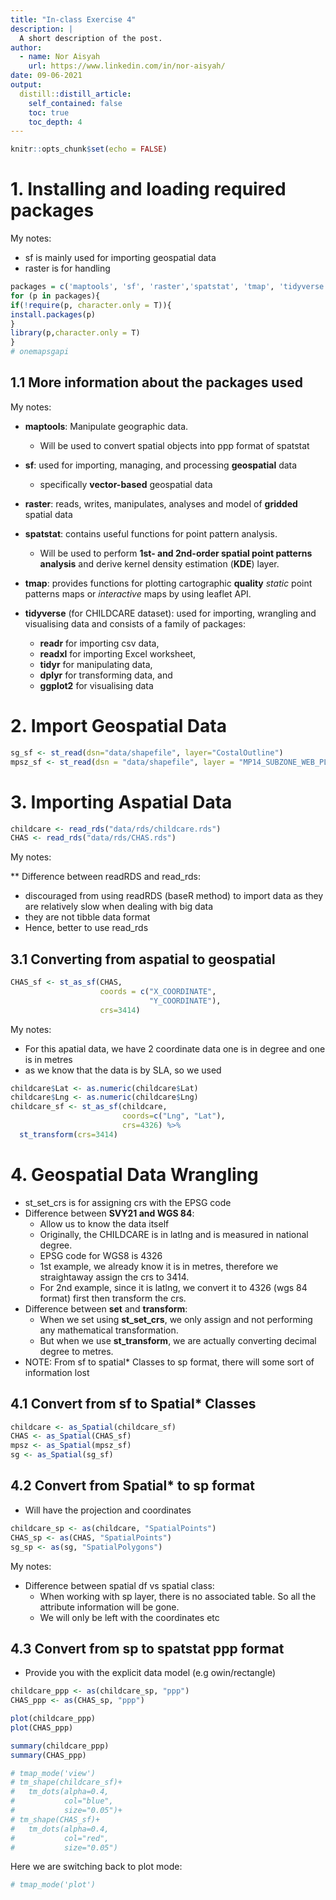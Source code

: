```yaml
---
title: "In-class Exercise 4"
description: |
  A short description of the post.
author:
  - name: Nor Aisyah
    url: https://www.linkedin.com/in/nor-aisyah/
date: 09-06-2021
output:
  distill::distill_article:
    self_contained: false
    toc: true
    toc_depth: 4
---
```



```r
knitr::opts_chunk$set(echo = FALSE)
```

# 1. Installing and loading required packages

My notes:

- sf is mainly used for importing geospatial data
- raster is for handling 

```r
packages = c('maptools', 'sf', 'raster','spatstat', 'tmap', 'tidyverse')
for (p in packages){
if(!require(p, character.only = T)){
install.packages(p)
}
library(p,character.only = T)
}
# onemapsgapi
```

## 1.1 More information about the packages used

My notes:

- **maptools**: Manipulate geographic data. 
  - Will be used to convert spatial objects into ppp format of spatstat
  
- **sf**: used for importing, managing, and processing **geospatial** data
  - specifically **vector-based** geospatial data
  
- **raster**: reads, writes, manipulates, analyses and model of **gridded** spatial data

- **spatstat**: contains useful functions for point pattern analysis. 
   - Will be used to perform **1st- and 2nd-order spatial point patterns analysis** and derive kernel density estimation (**KDE**) layer.
   
- **tmap**: provides functions for plotting cartographic **quality** *static* point patterns maps or *interactive* maps by using leaflet API.

- **tidyverse** (for CHILDCARE dataset): used for importing, wrangling and visualising data and consists of a family of packages:
  - **readr** for importing csv data,
  - **readxl** for importing Excel worksheet,
  - **tidyr** for manipulating data,
  - **dplyr** for transforming data, and
  - **ggplot2** for visualising data

# 2. Import Geospatial Data
```r
sg_sf <- st_read(dsn="data/shapefile", layer="CostalOutline") 
mpsz_sf <- st_read(dsn = "data/shapefile", layer = "MP14_SUBZONE_WEB_PL")
```

# 3. Importing Aspatial Data
```r
childcare <- read_rds("data/rds/childcare.rds")
CHAS <- read_rds("data/rds/CHAS.rds")
```

My notes:

** Difference between readRDS and read_rds:

- discouraged from using readRDS (baseR method) to import data as they are relatively slow when dealing with big data
- they are not tibble data format
- Hence, better to use read_rds

## 3.1 Converting from aspatial to geospatial
```r
CHAS_sf <- st_as_sf(CHAS,
                    coords = c("X_COORDINATE",
                               "Y_COORDINATE"),
                    crs=3414)
```

My notes:

- For this apatial data, we have 2 coordinate data
one is in degree and one is in metres
- as we know that the data is by SLA, so we used 

```r
childcare$Lat <- as.numeric(childcare$Lat)
childcare$Lng <- as.numeric(childcare$Lng)
childcare_sf <- st_as_sf(childcare, 
                         coords=c("Lng", "Lat"),
                         crs=4326) %>%
  st_transform(crs=3414)
```

# 4. Geospatial Data Wrangling
- st_set_crs is for assigning crs with the EPSG code
- Difference between **SVY21 and WGS 84**: 
  - Allow us to know the data itself
  - Originally, the CHILDCARE is in latlng and is measured in national degree. 
  - EPSG code for WGS8 is 4326
  - 1st example, we already know it is in metres, therefore we straightaway assign the crs to 3414.
  - For 2nd example, since it is latlng, we convert it to 4326 (wgs 84 format) first then transform the crs.
- Difference between **set** and **transform**:
  - When we set using **st_set_crs**, we only assign and not performing any mathematical transformation. 
  - But when we use **st_transform**, we are actually converting decimal degree to metres. 
- NOTE: From sf to spatial* Classes to sp format, there will some sort of information lost

## 4.1 Convert from sf to **Spatial*** Classes
```r
childcare <- as_Spatial(childcare_sf)
CHAS <- as_Spatial(CHAS_sf)
mpsz <- as_Spatial(mpsz_sf)
sg <- as_Spatial(sg_sf)
```

## 4.2 Convert from Spatial* to **sp** format
- Will have the projection and coordinates

```r
childcare_sp <- as(childcare, "SpatialPoints")
CHAS_sp <- as(CHAS, "SpatialPoints")
sg_sp <- as(sg, "SpatialPolygons")
```

My notes:

- Difference between spatial df vs spatial class:
  - When working with sp layer, there is no associated table. So all the attribute information will be gone. 
  - We will only be left with the coordinates etc

  
## 4.3 Convert from sp to **spatstat ppp** format

- Provide you with the explicit data model (e.g owin/rectangle)

```r
childcare_ppp <- as(childcare_sp, "ppp")
CHAS_ppp <- as(CHAS_sp, "ppp")

plot(childcare_ppp)
plot(CHAS_ppp)
```


```r
summary(childcare_ppp)
summary(CHAS_ppp)
```

```r
# tmap_mode('view')
# tm_shape(childcare_sf)+
#   tm_dots(alpha=0.4,
#           col="blue",
#           size="0.05")+
# tm_shape(CHAS_sf)+
#   tm_dots(alpha=0.4,
#           col="red",
#           size="0.05")
```


Here we are switching back to plot mode:

```r
# tmap_mode('plot')
```
